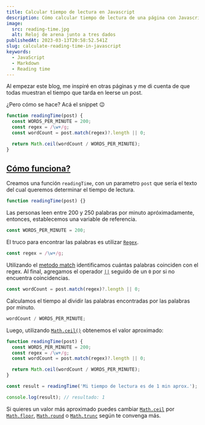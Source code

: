 ```yaml
---
title: Calcular tiempo de lectura en Javascript
description: Cómo calcular tiempo de lectura de una página con Javascript sin utilizar dependencias
image:
  src: reading-time.jpg
  alt: Reloj de arena junto a tres dados
publishedAt: 2023-03-13T20:58:52.541Z
slug: calculate-reading-time-in-javascript
keywords:
  - JavaScript
  - Markdown
  - Reading time
---
```



<Picture src={frontmatter.image.src} alt={frontmatter.image.alt} />

Al empezar este blog, me inspiré en otras páginas y me di cuenta de que todas muestran el tiempo que tarda en leerse un post.

¿Pero cómo se hace? Acá el snippet 😉

```js
function readingTime(post) {
  const WORDS_PER_MINUTE = 200;
  const regex = /\w+/g;
  const wordCount = post.match(regex)?.length || 0;

  return Math.ceil(wordCount / WORDS_PER_MINUTE);
}
```

## [Cómo funciona?](#cómo-funciona)

Creamos una función `readingTime`, con un parametro `post` que sería el texto del cual queremos determinar el tiempo de lectura.

```js
function readingTime(post) {}
```

Las personas leen entre 200 y 250 palabras por minuto apróximadamente, entonces, establecemos una variable de referencia.

```js
const WORDS_PER_MINUTE = 200;
```

El truco para encontrar las palabras es utilizar [`Regex`](https://developer.mozilla.org/en-US/docs/Web/JavaScript/Guide/Regular_Expressions).

```js
const regex = /\w+/g;
```

Utilizando el [metodo match](https://developer.mozilla.org/en-US/docs/Web/JavaScript/Reference/Global_Objects/String/match) identificamos cuántas palabras coinciden con el regex. Al final, agregamos el operador [`||`](https://developer.mozilla.org/en-US/docs/Web/JavaScript/Reference/Operators/Logical_OR_assignment) seguido de un `0` por si no encuentra coincidencias.

```js
const wordCount = post.match(regex)?.length || 0;
```

Calculamos el tiempo al dividir las palabras encontradas por las palabras por minuto.

```js
wordCount / WORDS_PER_MINUTE;
```

Luego, utilizando [`Math.ceil()`](https://developer.mozilla.org/en-US/docs/Web/JavaScript/Reference/Global_Objects/Math/ceil) obtenemos el valor aproximado:

```js
function readingTime(post) {
  const WORDS_PER_MINUTE = 200;
  const regex = /\w+/g;
  const wordCount = post.match(regex)?.length || 0;

  return Math.ceil(wordCount / WORDS_PER_MINUTE);
}

const result = readingTime('Mi tiempo de lectura es de 1 min aprox.');

console.log(result); // resultado: 1
```

Si quieres un valor más aproximado puedes cambiar [`Math.ceil`](https://developer.mozilla.org/en-US/docs/Web/JavaScript/Reference/Global_Objects/Math/ceil) por [`Math.floor`](https://developer.mozilla.org/en-US/docs/Web/JavaScript/Reference/Global_Objects/Math/floor), [`Math.round`](https://developer.mozilla.org/en-US/docs/Web/JavaScript/Reference/Global_Objects/Math/round) o [`Math.trunc`](https://developer.mozilla.org/en-US/docs/Web/JavaScript/Reference/Global_Objects/Math/trunc) según te convenga más.
